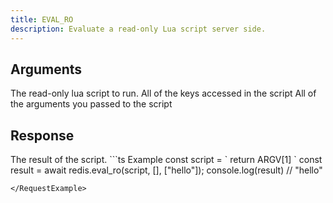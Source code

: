 ```yaml
---
title: EVAL_RO
description: Evaluate a read-only Lua script server side.
---
```


## Arguments

<ParamField body="script" type="string" required>
  The read-only lua script to run.
</ParamField>

<ParamField body="keys" type="string[]" required>
  All of the keys accessed in the script
</ParamField>

<ParamField body="args" type="unknown[]" required>
  All of the arguments you passed to the script
</ParamField>

## Response

<ResponseField type="any" required>
  The result of the script.
</ResponseField>

<RequestExample>
```ts Example
const script = `
    return ARGV[1]
`
const result = await redis.eval_ro(script, [], ["hello"]);
console.log(result) // "hello"

```
</RequestExample>

